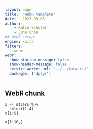 ```yaml
---
layout: page
title:  "WebR template"
date:   2023-09-05
author: 
    - Katie Schuler
    - June Choe
## WebR setup:
engine: knitr
filters:
  - webr
webr:
  show-startup-message: false
  show-header-message: false
  service-worker-url: "../../datasci/"
  packages: ['dplyr']
---
```


## WebR chunk

```webr-r
x <- mtcars %>%
  select(1:4)
x[1:5]
```

```webr
x[1:10,]
```

